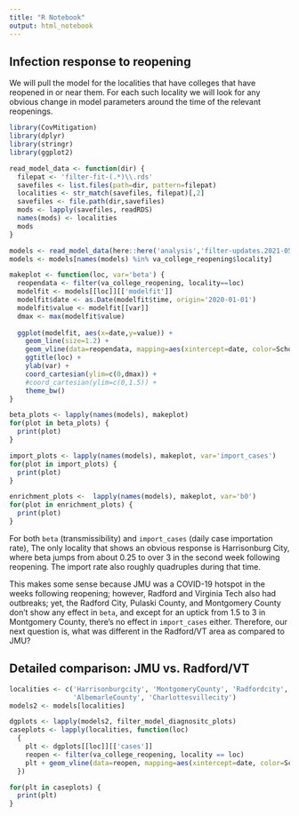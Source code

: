 ```yaml
---
title: "R Notebook"
output: html_notebook
---
```


## Infection response to reopening

We will pull the model for the localities that have colleges that have reopened in or near
them.  For each such locality we will look for any obvious change in model parameters
around the time of the relevant reopenings.

```r
library(CovMitigation)
library(dplyr)
library(stringr)
library(ggplot2)

read_model_data <- function(dir) {
  filepat <- 'filter-fit-(.*)\\.rds'
  savefiles <- list.files(path=dir, pattern=filepat)
  localities <- str_match(savefiles, filepat)[,2]
  savefiles <- file.path(dir,savefiles)
  mods <- lapply(savefiles, readRDS)
  names(mods) <- localities
  mods
}
```

```r
models <- read_model_data(here::here('analysis','filter-updates.2021-05-02'))
models <- models[names(models) %in% va_college_reopening$locality]
```


```r
makeplot <- function(loc, var='beta') {
  reopendata <- filter(va_college_reopening, locality==loc)
  modelfit <- models[[loc]][['modelfit']]
  modelfit$date <- as.Date(modelfit$time, origin='2020-01-01')
  modelfit$value <- modelfit[[var]]
  dmax <- max(modelfit$value)
  
  ggplot(modelfit, aes(x=date,y=value)) + 
    geom_line(size=1.2) +
    geom_vline(data=reopendata, mapping=aes(xintercept=date, color=School), size=1.2) +
    ggtitle(loc) +
    ylab(var) +
    coord_cartesian(ylim=c(0,dmax)) +
    #coord_cartesian(ylim=c(0,1.5)) +
    theme_bw()
}

beta_plots <- lapply(names(models), makeplot)
for(plot in beta_plots) {
  print(plot)
}
```

```r
import_plots <- lapply(names(models), makeplot, var='import_cases')
for(plot in import_plots) {
  print(plot)
}
```

```r
enrichment_plots <-  lapply(names(models), makeplot, var='b0')
for(plot in enrichment_plots) {
  print(plot)
}
```

For both `beta` (transmissibility) and `import_cases` (daily case importation rate), 
The only locality that shows an obvious response is Harrisonburg City, where beta
jumps from about 0.25 to over 3 in the second week following reopening.  The import
rate also roughly quadruples during that time.  

This makes some sense because JMU was a COVID-19 hotspot in the weeks following 
reopening; however, Radford and Virginia Tech also had outbreaks; yet, the 
Radford City, Pulaski County, and Montgomery County don't show any effect in `beta`,
and except for an uptick from 1.5 to 3 in Montgomery County, there's no effect in
`import_cases` either.  Therefore, our next question is, what was different in the
Radford/VT area as compared to JMU?

## Detailed comparison: JMU vs. Radford/VT

```r
localities <- c('Harrisonburgcity', 'MontgomeryCounty', 'Radfordcity', 'PulaskiCounty',
                'AlbemarleCounty', 'Charlottesvillecity')
models2 <- models[localities]

dgplots <- lapply(models2, filter_model_diagnositc_plots)
caseplots <- lapply(localities, function(loc) 
  {
    plt <- dgplots[[loc]][['cases']]
    reopen <- filter(va_college_reopening, locality == loc)
    plt + geom_vline(data=reopen, mapping=aes(xintercept=date, color=School), size=1.2)
  })

for(plt in caseplots) {
  print(plt)
}
```



